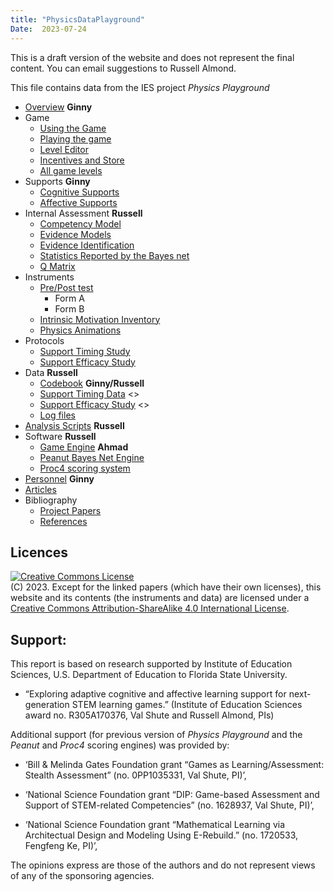 ```yaml
---
title: "PhysicsDataPlayground"
Date:  2023-07-24
---
```


::: {.callout-caution}
This is a draft version of the website and does not represent the final content.  You can email suggestions to Russell Almond.
:::



This file contains data from the IES project _Physics Playground_

* [Overview](Overview.qmd) **Ginny**
* Game
  - [Using the Game](Delivery.qmd)
  - [Playing the game](Gameplay.qmd)
  - [Level Editor](LevelEditor.qmd)
  - [Incentives and Store](IncentiveStore.qmd)
  - [All game levels](AllLevels.qmd)
* Supports **Ginny**
  - [Cognitive Supports](CognitiveSupports.qmd)
  - [Affective Supports](AffectiveSupports.qmd)
* Internal Assessment **Russell**
  - [Competency Model](CompetencyModel.qmd)
  - [Evidence Models](EvidenceModels.qmd)
  - [Evidence Identification](EvidenceIdentification.qmd)
  - [Statistics Reported by the Bayes net](Statistics.qmd)
  - [Q Matrix](QMatrix.qmd)
* Instruments
  - [Pre/Post test](preposttest.qmd)
    - Form A
    - Form B
  - [Intrinsic Motivation Inventory](IMI.qmd)
  - [Physics Animations](PA.qmd)
* Protocols
  - [Support Timing Study](Before-After.qmd)
  - [Support Efficacy Study](SupportEfficacy.qmd)
* Data **Russell**
  - [Codebook](Codebook.qmd) **Ginny/Russell**
  - [Support Timing Data](BAdata.qmd) <<Includes summary statistics>>
  - [Support Efficacy Study](EfficacyData.qmd) <<Includes summary statistics>>
  - [Log files](Events.qmd)
* [Analysis Scripts](Analyses.qmd) **Russell**
* Software **Russell**
  - [Game Engine](GameEngine.qmd) **Ahmad**
  - [Peanut Bayes Net Engine](Peanut.qmd)
  - [Proc4 scoring system](Proc4.qmd)
* [Personnel](Personnel.qmd) **Ginny**
* [Articles](Articles.qmd) 
* Bibliography
  - [Project Papers](Papers.qmd)
  - [References](bib.qmd) 

## Licences 

<a rel="license" href="http://creativecommons.org/licenses/by-sa/4.0/"><img alt="Creative Commons License" style="border-width:0" src="https://i.creativecommons.org/l/by-sa/4.0/88x31.png" /></a><br />
(C) 2023.  Except for the linked papers (which have their own licenses), this website and its contents (the instruments and data) are licensed under a <a rel="license" href="http://creativecommons.org/licenses/by-sa/4.0/">Creative Commons Attribution-ShareAlike 4.0 International License</a>.

## Support: 

This report is based on research supported by Institute of Education Sciences, U.S. Department of Education to Florida State University.

* "Exploring adaptive cognitive and affective learning support 
   for next-generation STEM learning games." (Institute of Education
   Sciences award no. R305A170376, Val Shute and Russell Almond, PIs)
   
Additional support (for previous version of _Physics Playground_ and the _Peanut_ and _Proc4_ scoring engines) was provided by:

*   'Bill & Melinda Gates Foundation grant
   "Games as Learning/Assessment:  Stealth Assessment" (no. 0PP1035331,
   Val Shute, PI)',

*   'National Science Foundation grant "DIP:
   Game-based Assessment and Support of STEM-related Competencies"
   (no. 1628937, Val Shute, PI)',

*   'National Science Foundation grant "Mathematical Learning via
   Architectual Design and Modeling Using E-Rebuild." (no. 1720533,
   Fengfeng Ke, PI)',

The opinions express are those of the authors and do not represent views of
any of the sponsoring agencies.
